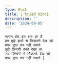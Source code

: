 ```yaml
---
type: Post
title: I tried Hindi.
description: ''
date: '2024-09-05'
---
```

```
मलाल तोह इस बात का है
हम तुझे हाथों से फिसलते देख रहे
मगर कुछ कर नहीं सकते
तुझे ज़िन्दगी बनते देखा था
अब ज़िन्दगी से निकलते देख रहे 
मगर कुछ कर नहीं सकते |
```

